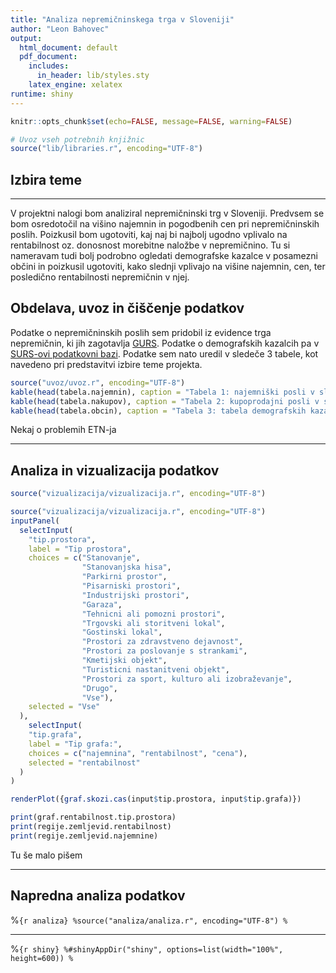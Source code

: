 ```yaml
---
title: "Analiza nepremičninskega trga v Sloveniji"
author: "Leon Bahovec"
output:
  html_document: default
  pdf_document:
    includes:
      in_header: lib/styles.sty
    latex_engine: xelatex
runtime: shiny
---
```


```r
knitr::opts_chunk$set(echo=FALSE, message=FALSE, warning=FALSE)

# Uvoz vseh potrebnih knjižnic
source("lib/libraries.r", encoding="UTF-8")

```


## Izbira teme

***
V projektni nalogi bom analiziral nepremičninski trg v Sloveniji. Predvsem se bom osredotočil na višino najemnin in pogodbenih cen pri nepremičninskih poslih. Poizkusil  bom ugotoviti, kaj naj bi najbolj ugodno vplivalo na rentabilnost oz. donosnost morebitne naložbe v nepremičnino. Tu si nameravam tudi bolj podrobno ogledati demografske kazalce v posamezni občini in poizkusil ugotoviti, kako slednji vplivajo na višine najemnin, cen, ter posledično rentabilnosti nepremičnin v njej.



## Obdelava, uvoz in čiščenje podatkov

Podatke o nepremičninskih poslih sem pridobil iz evidence trga nepremičnin, ki jih zagotavlja [GURS](https://egp.gu.gov.si/egp/). Podatke o demografskih kazalcih pa v [SURS-ovi podatkovni bazi](https://pxweb.stat.si/SiStatData/pxweb/sl/Data/Data/2640010S.px/). Podatke sem nato uredil v sledeče 3 tabele, kot navedeno pri predstavitvi izbire teme projekta.



```r
source("uvoz/uvoz.r", encoding="UTF-8")
kable(head(tabela.najemnin), caption = "Tabela 1: najemniški posli v sloveniji 2013 - 2020")
kable(head(tabela.nakupov), caption = "Tabela 2: kupoprodajni posli v sloveniji 2013 - 2020")
kable(head(tabela.obcin), caption = "Tabela 3: tabela demografskih kazalcev občin 2013 - 2020")
```

Nekaj o problemih ETN-ja


***

## Analiza in vizualizacija podatkov



```r

source("vizualizacija/vizualizacija.r", encoding="UTF-8")


```


```r
source("vizualizacija/vizualizacija.r", encoding="UTF-8")
inputPanel(
  selectInput(
    "tip.prostora",
    label = "Tip prostora",
    choices = c("Stanovanje", 
                "Stanovanjska hisa", 
                "Parkirni prostor", 
                "Pisarniski prostori", 
                "Industrijski prostori", 
                "Garaza",
                "Tehnicni ali pomozni prostori",
                "Trgovski ali storitveni lokal",
                "Gostinski lokal", 
                "Prostori za zdravstveno dejavnost",
                "Prostori za poslovanje s strankami",
                "Kmetijski objekt",
                "Turisticni nastanitveni objekt",
                "Prostori za sport, kulturo ali izobraževanje",
                "Drugo",
                "Vse"),
    selected = "Vse"
  ),
    selectInput(
    "tip.grafa",
    label = "Tip grafa:",
    choices = c("najemnina", "rentabilnost", "cena"),
    selected = "rentabilnost"
  )
)

```


```r
renderPlot({graf.skozi.cas(input$tip.prostora, input$tip.grafa)})
```



```r
print(graf.rentabilnost.tip.prostora)
print(regije.zemljevid.rentabilnost)
print(regije.zemljevid.najemnine)
```

Tu še malo pišem


***

## Napredna analiza podatkov

%```{r analiza}
%source("analiza/analiza.r", encoding="UTF-8")
%```

***

%```{r shiny}
%#shinyAppDir("shiny", options=list(width="100%", height=600))
%```

